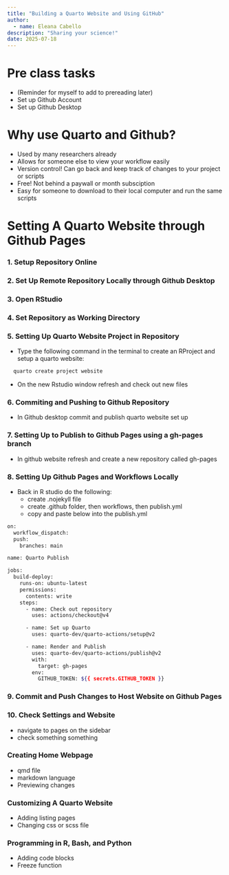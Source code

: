 ```yaml
---
title: "Building a Quarto Website and Using GitHub"
author: 
  - name: Eleana Cabello
description: "Sharing your science!"
date: 2025-07-18
---
```


# Pre class tasks 
- (Reminder for myself to add to prereading later)
- Set up Github Account
- Set up Github Desktop 

# Why use Quarto and Github?
- Used by many researchers already 
- Allows for someone else to view your workflow easily 
- Version control! Can go back and keep track of changes to your project or scripts
- Free! Not behind a paywall or month subsciption
- Easy for someone to download to their local computer and run the same scripts 

# Setting A Quarto Website through Github Pages

### 1. Setup Repository Online 
### 2. Set Up Remote Repository Locally through Github Desktop 
### 3. Open RStudio 
### 4. Set Repository as Working Directory 
### 5. Setting Up Quarto Website Project in Repository
  - Type the following command in the terminal to create an RProject and setup a quarto website:
  
```.bash
  quarto create project website
```
  
  - On the new Rstudio window refresh and check out new files 

### 6. Commiting and Pushing to Github Repository
  - In Github desktop commit and publish quarto website set up

### 7. Setting Up to Publish to Github Pages using a gh-pages branch
  - In github website refresh and create a new repository called gh-pages 

### 8. Setting Up Github Pages and Workflows Locally 
  - Back in R studio do the following:
    - create .nojekyll file 
    - create .github folder, then workflows, then publish.yml 
    - copy and paste below into the publish.yml 
  
```.bash
on:
  workflow_dispatch:
  push:
    branches: main

name: Quarto Publish

jobs:
  build-deploy:
    runs-on: ubuntu-latest
    permissions:
      contents: write
    steps:
      - name: Check out repository
        uses: actions/checkout@v4

      - name: Set up Quarto
        uses: quarto-dev/quarto-actions/setup@v2

      - name: Render and Publish
        uses: quarto-dev/quarto-actions/publish@v2
        with:
          target: gh-pages
        env:
          GITHUB_TOKEN: ${{ secrets.GITHUB_TOKEN }}
```

### 9. Commit and Push Changes to Host Website on Github Pages
### 10. Check Settings and Website
  - navigate to pages on the sidebar
  - check something something

### Creating Home Webpage
- qmd file
- markdown language
- Previewing changes 

### Customizing A Quarto Website 
- Adding listing pages
- Changing css or scss file 

### Programming in R, Bash, and Python
- Adding code blocks
- Freeze function
